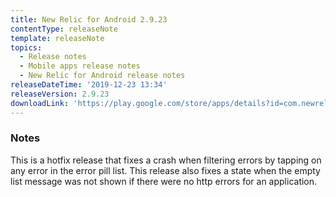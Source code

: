 ```yaml
---
title: New Relic for Android 2.9.23
contentType: releaseNote
template: releaseNote
topics:
  - Release notes
  - Mobile apps release notes
  - New Relic for Android release notes
releaseDateTime: '2019-12-23 13:34'
releaseVersion: 2.9.23
downloadLink: 'https://play.google.com/store/apps/details?id=com.newrelic.rpm'
---
```


### Notes

This is a hotfix release that fixes a crash when filtering errors by tapping on any error in the error pill list. This release also fixes a state when the empty list message was not shown if there were no http errors for an application.

